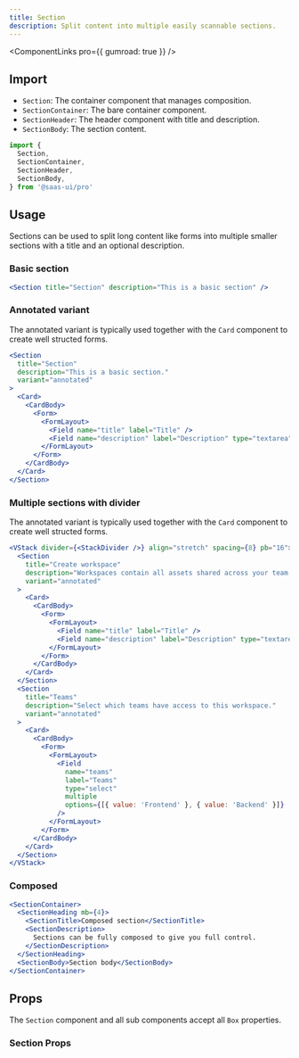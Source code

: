 ```yaml
---
title: Section
description: Split content into multiple easily scannable sections.
---
```


<ComponentLinks pro={{ gumroad: true }} />

## Import

- `Section`: The container component that manages composition.
- `SectionContainer`: The bare container component.
- `SectionHeader`: The header component with title and description.
- `SectionBody`: The section content.

```ts
import {
  Section,
  SectionContainer,
  SectionHeader,
  SectionBody,
} from '@saas-ui/pro'
```

## Usage

Sections can be used to split long content like forms into multiple smaller sections with a title and an optional description.

### Basic section

```jsx
<Section title="Section" description="This is a basic section" />
```

### Annotated variant

The annotated variant is typically used together with the `Card` component to create well structed forms.

```jsx
<Section
  title="Section"
  description="This is a basic section."
  variant="annotated"
>
  <Card>
    <CardBody>
      <Form>
        <FormLayout>
          <Field name="title" label="Title" />
          <Field name="description" label="Description" type="textarea" />
        </FormLayout>
      </Form>
    </CardBody>
  </Card>
</Section>
```

### Multiple sections with divider

The annotated variant is typically used together with the `Card` component to create well structed forms.

```jsx
<VStack divider={<StackDivider />} align="stretch" spacing={8} pb="16">
  <Section
    title="Create workspace"
    description="Workspaces contain all assets shared across your team."
    variant="annotated"
  >
    <Card>
      <CardBody>
        <Form>
          <FormLayout>
            <Field name="title" label="Title" />
            <Field name="description" label="Description" type="textarea" />
          </FormLayout>
        </Form>
      </CardBody>
    </Card>
  </Section>
  <Section
    title="Teams"
    description="Select which teams have access to this workspace."
    variant="annotated"
  >
    <Card>
      <CardBody>
        <Form>
          <FormLayout>
            <Field
              name="teams"
              label="Teams"
              type="select"
              multiple
              options={[{ value: 'Frontend' }, { value: 'Backend' }]}
            />
          </FormLayout>
        </Form>
      </CardBody>
    </Card>
  </Section>
</VStack>
```

### Composed

```jsx
<SectionContainer>
  <SectionHeading mb={4}>
    <SectionTitle>Composed section</SectionTitle>
    <SectionDescription>
      Sections can be fully composed to give you full control.
    </SectionDescription>
  </SectionHeading>
  <SectionBody>Section body</SectionBody>
</SectionContainer>
```

## Props

The `Section` component and all sub components accept all `Box` properties.

### Section Props

<PropsTable of="Section" />
